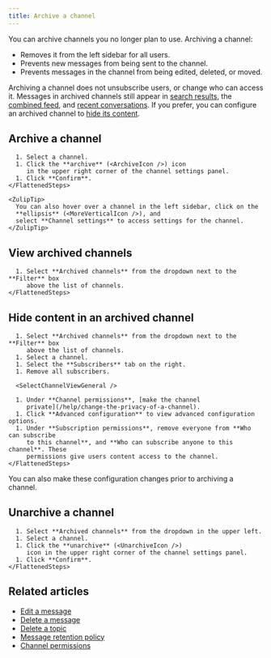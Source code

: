 ```yaml
---
title: Archive a channel
---
```



You can archive channels you no longer plan to use. Archiving a channel:

* Removes it from the left sidebar for all users.
* Prevents new messages from being sent to the channel.
* Prevents messages in the channel from being edited, deleted, or moved.

Archiving a channel does not unsubscribe users, or change who can access it.
Messages in archived channels still appear in [search
results](/help/search-for-messages), the [combined feed](/help/combined-feed),
and [recent conversations](/help/recent-conversations). If you prefer, you can
configure an archived channel to [hide its
content](#hide-content-in-an-archived-channel).

## Archive a channel

<Tabs>
  <TabItem label="Desktop/Web">
    <FlattenedSteps>
      <NavigationSteps target="relative/channel/all" />

      1. Select a channel.
      1. Click the **archive** (<ArchiveIcon />) icon
         in the upper right corner of the channel settings panel.
      1. Click **Confirm**.
    </FlattenedSteps>

    <ZulipTip>
      You can also hover over a channel in the left sidebar, click on the
      **ellipsis** (<MoreVerticalIcon />), and
      select **Channel settings** to access settings for the channel.
    </ZulipTip>
  </TabItem>
</Tabs>

## View archived channels

<Tabs>
  <TabItem label="Desktop/Web">
    <FlattenedSteps>
      <NavigationSteps target="relative/channel/all" />

      1. Select **Archived channels** from the dropdown next to the **Filter** box
         above the list of channels.
    </FlattenedSteps>
  </TabItem>
</Tabs>

## Hide content in an archived channel

<Tabs>
  <TabItem label="Desktop/Web">
    <FlattenedSteps>
      <NavigationSteps target="relative/channel/all" />

      1. Select **Archived channels** from the dropdown next to the **Filter** box
         above the list of channels.
      1. Select a channel.
      1. Select the **Subscribers** tab on the right.
      1. Remove all subscribers.

      <SelectChannelViewGeneral />

      1. Under **Channel permissions**, [make the channel
         private](/help/change-the-privacy-of-a-channel).
      1. Click **Advanced configuration** to view advanced configuration options.
      1. Under **Subscription permissions**, remove everyone from **Who can subscribe
         to this channel**, and **Who can subscribe anyone to this channel**. These
         permissions give users content access to the channel.
    </FlattenedSteps>
  </TabItem>
</Tabs>

You can also make these configuration changes prior to archiving a channel.

## Unarchive a channel

<Tabs>
  <TabItem label="Desktop/Web">
    <FlattenedSteps>
      <NavigationSteps target="relative/channel/all" />

      1. Select **Archived channels** from the dropdown in the upper left.
      1. Select a channel.
      1. Click the **unarchive** (<UnarchiveIcon />)
         icon in the upper right corner of the channel settings panel.
      1. Click **Confirm**.
    </FlattenedSteps>
  </TabItem>
</Tabs>

## Related articles

* [Edit a message](/help/edit-a-message)
* [Delete a message](/help/delete-a-message)
* [Delete a topic](/help/delete-a-topic)
* [Message retention policy](/help/message-retention-policy)
* [Channel permissions](/help/channel-permissions)
